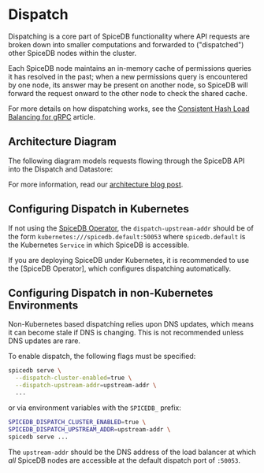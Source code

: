 
# Dispatch

Dispatching is a core part of SpiceDB functionality where API requests are broken down into smaller computations and forwarded to ("dispatched") other SpiceDB nodes within the cluster.

Each SpiceDB node maintains an in-memory cache of permissions queries it has resolved in the past; when a new permissions query is encountered by one node, its answer may be present on another node, so SpiceDB will forward the request onward to the other node to check the shared cache.

For more details on how dispatching works, see the [Consistent Hash Load Balancing for gRPC] article.

[consistent hash load balancing for grpc]: https://authzed.com/blog/consistent-hash-load-balancing-grpc/

## Architecture Diagram

The following diagram models requests flowing through the SpiceDB API into the Dispatch and Datastore:

<Architecture />

For more information, read our [architecture blog post].

[architecture blog post]: https://authzed.com/blog/spicedb-architecture

## Configuring Dispatch in Kubernetes

If not using the [SpiceDB Operator], the `dispatch-upstream-addr` should be of the form `kubernetes:///spicedb.default:50053` where `spicedb.default` is the Kubernetes `Service` in which SpiceDB is accessible.

<Callout type="info">
  If you are deploying SpiceDB under Kubernetes, it is recommended to use the [SpiceDB Operator], which configures dispatching automatically.

  [spicedb operator]: /spicedb/ops/operator
</Callout>

## Configuring Dispatch in non-Kubernetes Environments

<Callout type="warning">
  Non-Kubernetes based dispatching relies upon DNS updates, which means it can become stale if DNS is changing. This is not recommended unless DNS updates are rare.
</Callout>

To enable dispatch, the following flags must be specified:

```sh
spicedb serve \
  --dispatch-cluster-enabled=true \
  --dispatch-upstream-addr=upstream-addr \
  ...
```

or via environment variables with the `SPICEDB_` prefix:

```sh
SPICEDB_DISPATCH_CLUSTER_ENABLED=true \
SPICEDB_DISPATCH_UPSTREAM_ADDR=upstream-addr \
spicedb serve ...
```

The `upstream-addr` should be the DNS address of the load balancer at which _all_ SpiceDB nodes are accessible at the default dispatch port of `:50053`.
